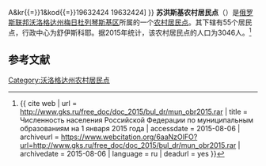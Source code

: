 {{Infobox Settlement
| official_name = 苏洪斯基农村居民点
| native_name = Сельское поселение Сухонское
| settlement_type = [[农村居民点|农村居民点]]
| subdivision_type = [[国家|国家]]
| subdivision_type1 = [[州_(俄罗斯)|州]]
| subdivision_type2 = [[区_(苏联)|区]]
| subdivision_name = {{RUS}}
| subdivision_name1 = [[沃洛格达州|沃洛格达州]]
| subdivision_name2 = [[梅日杜列琴斯基区|梅日杜列琴斯基区]]
| seat_type = 行政中心
| seat = 舒伊斯科耶
| population_as_of=2015
| population_footnotes = <ref name=stat />
| population_total = 3046
| coordinates_display = inline,title
| latd = 59 | latm = 22 | lats = 29 | latNS = N
| longd = 41 | longm = 1 | longs = 22 | longEW = E
| timezone = [[莫斯科时间|MSK]]
| utc_offset = +3
| blank_name = [[俄罗斯市政土地区划代码|OKTMO编码]]
| blank_info = [http://classif.spb.ru/classificators/view/tma.php?st{{=}}A&kr{{=}}1&kod{{=}}19632424 19632424]
}}
'''苏洪斯基农村居民点'''（{{lang-ru|Сельское поселение Сухонское}}）是[[俄罗斯联邦|俄罗斯联邦]][[沃洛格达州|沃洛格达州]][[梅日杜列琴斯基区|梅日杜列琴斯基区]]所属的一个[[农村居民点|农村居民点]]。其下辖有55个居民点，行政中心为舒伊斯科耶。据2015年统计，该农村居民点的人口为3046人。<ref name=stat>{{ cite web | url = http://www.gks.ru/free_doc/doc_2015/bul_dr/mun_obr2015.rar | title = Численность населения Российской Федерации по муниципальным образованиям на 1 января 2015 года | accessdate = 2015-08-06 | archiveurl = https://www.webcitation.org/6aaNzOlFO?url=http://www.gks.ru/free_doc/doc_2015/bul_dr/mun_obr2015.rar | archivedate = 2015-08-06 | language = ru | deadurl = yes }}</ref>

== 参考文献 ==
{{reflist}}

{{Russia-stub}}

[[Category:沃洛格达州农村居民点|Category:沃洛格达州农村居民点]]